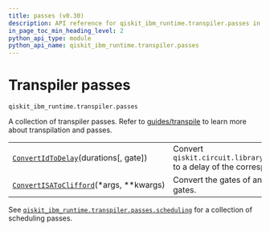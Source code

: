 ```yaml
---
title: passes (v0.30)
description: API reference for qiskit_ibm_runtime.transpiler.passes in qiskit-ibm-runtime v0.30
in_page_toc_min_heading_level: 2
python_api_type: module
python_api_name: qiskit_ibm_runtime.transpiler.passes
---
```


<span id="transpiler-passes-qiskit-ibm-runtime-transpiler-passes" />

<span id="module-qiskit_ibm_runtime.transpiler.passes" />

# Transpiler passes

`qiskit_ibm_runtime.transpiler.passes`

A collection of transpiler passes. Refer to [guides/transpile](/docs/guides/transpile) to learn more about transpilation and passes.

|                                                                                                                                                     |                                                                                               |
| --------------------------------------------------------------------------------------------------------------------------------------------------- | --------------------------------------------------------------------------------------------- |
| [`ConvertIdToDelay`](transpiler-passes-convert-id-to-delay "qiskit_ibm_runtime.transpiler.passes.ConvertIdToDelay")(durations\[, gate])             | Convert `qiskit.circuit.library.standard_gates.IGate` to a delay of the corresponding length. |
| [`ConvertISAToClifford`](transpiler-passes-convert-isa-to-clifford "qiskit_ibm_runtime.transpiler.passes.ConvertISAToClifford")(\*args, \*\*kwargs) | Convert the gates of an ISA circuit to Clifford gates.                                        |

See [`qiskit_ibm_runtime.transpiler.passes.scheduling`](transpiler-passes-scheduling#module-qiskit_ibm_runtime.transpiler.passes.scheduling "qiskit_ibm_runtime.transpiler.passes.scheduling") for a collection of scheduling passes.

